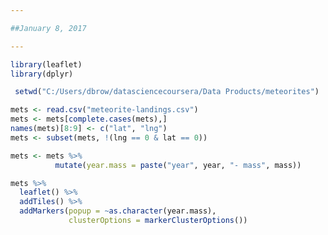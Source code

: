 ```yaml
---

##January 8, 2017  

---
```


```r
library(leaflet)
library(dplyr)

 setwd("C:/Users/dbrow/datasciencecoursera/Data Products/meteorites")

mets <- read.csv("meteorite-landings.csv")
mets <- mets[complete.cases(mets),]
names(mets)[8:9] <- c("lat", "lng")
mets <- subset(mets, !(lng == 0 & lat == 0))

mets <- mets %>%
          mutate(year.mass = paste("year", year, "- mass", mass))

mets %>%
  leaflet() %>%
  addTiles() %>%
  addMarkers(popup = ~as.character(year.mass), 
             clusterOptions = markerClusterOptions())
```


